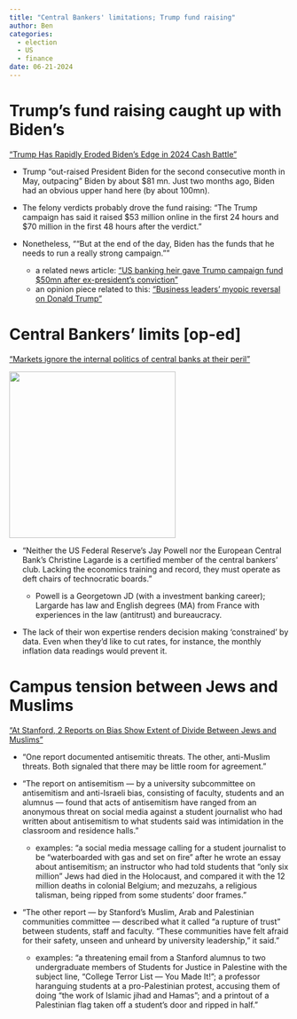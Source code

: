 ```yaml
---
title: "Central Bankers' limitations; Trump fund raising"
author: Ben
categories:
  - election
  - US
  - finance
date: 06-21-2024
---
```


# Trump’s fund raising caught up with Biden’s

[“Trump Has Rapidly Eroded Biden’s Edge in 2024 Cash Battle”](https://www.nytimes.com/2024/06/20/us/politics/trump-fundraising-biden-election.html)

-   Trump “out-raised President Biden for the second consecutive month in May, outpacing” Biden by about \$81 mn. Just two months ago, Biden had an obvious upper hand here (by about 100mn).

-   The felony verdicts probably drove the fund raising: “The Trump campaign has said it raised \$53 million online in the first 24 hours and \$70 million in the first 48 hours after the verdict.”

-   Nonetheless, ““But at the end of the day, Biden has the funds that he needs to run a really strong campaign.””

    -   a related news article: [“US banking heir gave Trump campaign fund \$50mn after ex-president’s conviction”](https://www.ft.com/content/a085a5b0-e49d-4cb9-8e2e-80859fdae14d)
    -   an opinion piece related to this: [“Business leaders’ myopic reversal on Donald Trump”](https://www.ft.com/content/e6c642bb-350d-47e4-b7e3-290f745eba4c)

# Central Bankers’ limits \[op-ed\]

[“Markets ignore the internal politics of central banks at their peril”](https://www.ft.com/content/4e5734d4-a0f5-4f3b-8c08-44c80e8319ce)

![](https://static01.nyt.com/images/2020/12/10/business/10economy-briefing-ecb/merlin_181044159_0a82e241-2b77-4df7-b64e-fe6b697f5b82-superJumbo.jpg){width="300px"}

-   “Neither the US Federal Reserve’s Jay Powell nor the European Central Bank’s Christine Lagarde is a certified member of the central bankers’ club. Lacking the economics training and record, they must operate as deft chairs of technocratic boards.”

    -   Powell is a Georgetown JD (with a investment banking career); Largarde has law and English degrees (MA) from France with experiences in the law (antitrust) and bureaucracy.

-   The lack of their won expertise renders decision making ‘constrained’ by data. Even when they’d like to cut rates, for instance, the monthly inflation data readings would prevent it.

# Campus tension between Jews and Muslims

[“At Stanford, 2 Reports on Bias Show Extent of Divide Between Jews and Muslims”](https://www.nytimes.com/2024/06/20/us/stanford-antisemitism-muslims-report.html)

-   “One report documented antisemitic threats. The other, anti-Muslim threats. Both signaled that there may be little room for agreement.”

-   “The report on antisemitism — by a university subcommittee on antisemitism and anti-Israeli bias, consisting of faculty, students and an alumnus — found that acts of antisemitism have ranged from an anonymous threat on social media against a student journalist who had written about antisemitism to what students said was intimidation in the classroom and residence halls.”

    -   examples: “a social media message calling for a student journalist to be “waterboarded with gas and set on fire” after he wrote an essay about antisemitism; an instructor who had told students that “only six million” Jews had died in the Holocaust, and compared it with the 12 million deaths in colonial Belgium; and mezuzahs, a religious talisman, being ripped from some students’ door frames.”

-   “The other report — by Stanford’s Muslim, Arab and Palestinian communities committee — described what it called “a rupture of trust” between students, staff and faculty. “These communities have felt afraid for their safety, unseen and unheard by university leadership,” it said.”

    -   examples: “a threatening email from a Stanford alumnus to two undergraduate members of Students for Justice in Palestine with the subject line, “College Terror List — You Made It!”; a professor haranguing students at a pro-Palestinian protest, accusing them of doing “the work of Islamic jihad and Hamas”; and a printout of a Palestinian flag taken off a student’s door and ripped in half.”
